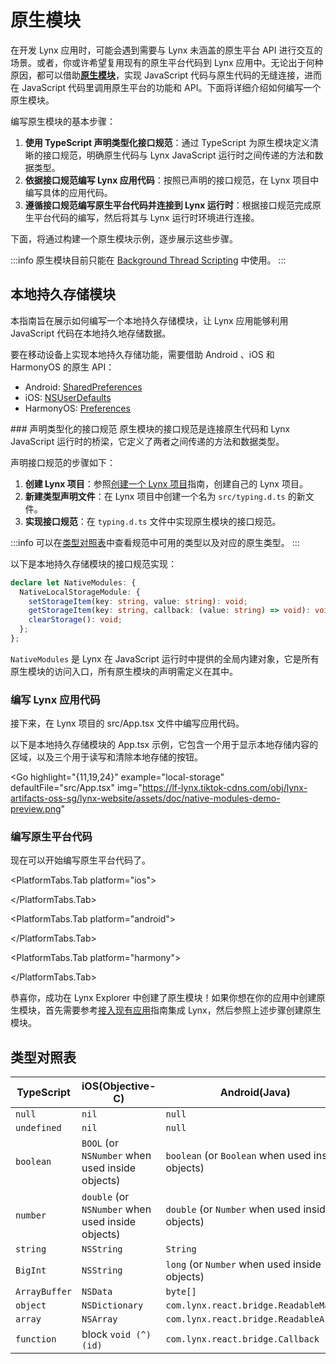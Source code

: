 

# 原生模块

在开发 Lynx 应用时，可能会遇到需要与 Lynx 未涵盖的原生平台 API 进行交互的场景。或者，你或许希望复用现有的原生平台代码到 Lynx 应用中。无论出于何种原因，都可以借助[**原生模块**](/guide/spec.html#nativemodules)，实现 JavaScript 代码与原生代码的无缝连接，进而在 JavaScript 代码里调用原生平台的功能和 API。下面将详细介绍如何编写一个原生模块。

编写原生模块的基本步骤：

1. **使用 TypeScript 声明类型化接口规范**：通过 TypeScript 为原生模块定义清晰的接口规范，明确原生代码与 Lynx JavaScript 运行时之间传递的方法和数据类型。
2. **依据接口规范编写 Lynx 应用代码**：按照已声明的接口规范，在 Lynx 项目中编写具体的应用代码。
3. **遵循接口规范编写原生平台代码并连接到 Lynx 运行时**：根据接口规范完成原生平台代码的编写，然后将其与 Lynx 运行时环境进行连接。

下面，将通过构建一个原生模块示例，逐步展示这些步骤。

:::info
原生模块目前只能在 [Background Thread Scripting](/guide/spec.html#background-thread-scripting) 中使用。
:::

## 本地持久存储模块

本指南旨在展示如何编写一个本地持久存储模块，让 Lynx 应用能够利用 JavaScript 代码在本地持久地存储数据。

要在移动设备上实现本地持久存储功能，需要借助 Android 、iOS 和 HarmonyOS 的原生 API：

- Android: [SharedPreferences](https://developer.android.com/reference/android/content/SharedPreferences)
- iOS: [NSUserDefaults](https://developer.apple.com/documentation/foundation/nsuserdefaults)
- HarmonyOS: [Preferences](https://developer.huawei.com/consumer/en/doc/harmonyos-references/_preferences)

<Steps>
### 声明类型化的接口规范
原生模块的接口规范是连接原生代码和 Lynx JavaScript 运行时的桥梁，它定义了两者之间传递的方法和数据类型。

声明接口规范的步骤如下：

1. **创建 Lynx 项目**：参照[创建一个 Lynx 项目](/guide/start/quick-start#安装)指南，创建自己的 Lynx 项目。
2. **新建类型声明文件**：在 Lynx 项目中创建一个名为 `src/typing.d.ts` 的新文件。
3. **实现接口规范**：在 `typing.d.ts` 文件中实现原生模块的接口规范。

:::info
可以在[类型对照表](#类型对照表)中查看规范中可用的类型以及对应的原生类型。
:::

以下是本地持久存储模块的接口规范实现：

```typescript title="typing.d.ts"
declare let NativeModules: {
  NativeLocalStorageModule: {
    setStorageItem(key: string, value: string): void;
    getStorageItem(key: string, callback: (value: string) => void): void;
    clearStorage(): void;
  };
};
```

`NativeModules` 是 Lynx 在 JavaScript 运行时中提供的全局内建对象，它是所有原生模块的访问入口，所有原生模块的声明需定义在其中。

### 编写 Lynx 应用代码

接下来，在 Lynx 项目的 src/App.tsx 文件中编写应用代码。

以下是本地持久存储模块的 App.tsx 示例，它包含一个用于显示本地存储内容的区域，以及三个用于读写和清除本地存储的按钮。

<Go
  highlight="{11,19,24}"
  example="local-storage"
  defaultFile="src/App.tsx"
  img="https://lf-lynx.tiktok-cdns.com/obj/lynx-artifacts-oss-sg/lynx-website/assets/doc/native-modules-demo-preview.png"
></Go>

### 编写原生平台代码

现在可以开始编写原生平台代码了。

<PlatformTabs queryKey="platform">

<PlatformTabs.Tab platform="ios">

<NativeModuleIOS />

</PlatformTabs.Tab>

<PlatformTabs.Tab platform="android">

<NativeModuleAndroid />

</PlatformTabs.Tab>

<PlatformTabs.Tab platform="harmony">

  <NativeModuleHarmony />

</PlatformTabs.Tab>

</PlatformTabs>

</Steps>

恭喜你，成功在 Lynx Explorer 中创建了原生模块！如果你想在你的应用中创建原生模块，首先需要参考[接入现有应用](/guide/start/integrate-with-existing-apps)指南集成 Lynx，然后参照上述步骤创建原生模块。

## 类型对照表

| TypeScript      | iOS(Objective-C)                                  | Android(Java)                                     | HarmonyOS(ets)                                     |
| --------------- | ------------------------------------------------- | ------------------------------------------------- | ------------------------------------------------- |
| `null`          | `nil`                                             | `null`                                            | `null`                                            |
| `undefined`     | `nil`                                             | `null`                                            | `undefined`                                            |
| `boolean`       | `BOOL` (or `NSNumber` when used inside objects)   | `boolean` (or `Boolean` when used inside objects) | `boolean` |
| `number`        | `double` (or `NSNumber` when used inside objects) | `double` (or `Number` when used inside objects)   | `number`   |
| `string`        | `NSString`                                        | `String`                                          | `string`                                          |
| `BigInt`        | `NSString`                                        | `long` (or `Number` when used inside objects)     | `BigInt`    |
| `ArrayBuffer`   | `NSData`                                          | `byte[]`                                          | `Buffer`                                          |
| `object`        | `NSDictionary`                                    | `com.lynx.react.bridge.ReadableMap`               | `object`               |
| `array`         | `NSArray`                                         | `com.lynx.react.bridge.ReadableArray`             | `array`             |
| `function`      | block `void (^)(id)`                              | `com.lynx.react.bridge.Callback`                  | `function`                  |
